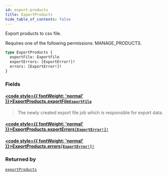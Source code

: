 ```yaml
---
id: export-products
title: ExportProducts
hide_table_of_contents: false
---
```








Export products to csv file. 

Requires one of the following permissions: MANAGE_PRODUCTS.

```graphql
type ExportProducts {
  exportFile: ExportFile
  exportErrors: [ExportError!]!
  errors: [ExportError!]!
}
```


### Fields

#### [<code style={{ fontWeight: 'normal' }}>ExportProducts.<b>exportFile</b></code>](#)<Bullet />[`ExportFile`](../../../developer/api-reference/objects/export-file) <Badge class="secondary" text="object"/>
> The newly created export file job which is responsible for export data.
> 

#### [<code style={{ fontWeight: 'normal' }}>ExportProducts.<b>exportErrors</b></code>](#)<Bullet />[`[ExportError!]!`](../../../developer/api-reference/objects/export-error) <Badge class="secondary" text="non-null"/> <Badge class="secondary" text="object"/>
> 
> 

#### [<code style={{ fontWeight: 'normal' }}>ExportProducts.<b>errors</b></code>](#)<Bullet />[`[ExportError!]!`](../../../developer/api-reference/objects/export-error) <Badge class="secondary" text="non-null"/> <Badge class="secondary" text="object"/>
> 
> 



### Returned by

[`exportProducts`](../../../developer/api-reference/mutations/export-products)  <Badge class="secondary" text="mutation"/>



